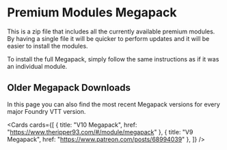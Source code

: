 
# Premium Modules Megapack

This is a zip file that includes all the currently available premium modules. By having a single file it will be quicker
to perform updates and it will be easier to install the modules.

To install the full Megapack, simply follow the same instructions as if it was an individual module.

## Older Megapack Downloads

In this page you can also find the most recent Megapack versions for every major Foundry VTT version.

<Cards
  cards={[
    { title: "V10 Megapack", href: "https://www.theripper93.com/#/module/megapack" },
    { title: "V9 Megapack", href: "https://www.patreon.com/posts/68994039" },
  ]}
/>
